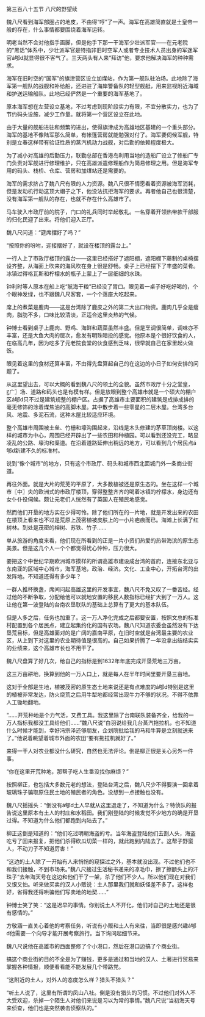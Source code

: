 

第三百八十五节 八尺的野望续

魏八尺看到海军部圈占的地皮，不由得“哼”了一声。海军在高雄简直就是土皇帝一般的存在，什么事情都要围绕着海军运转。

明老当然不会对他指手画脚，但是他手下那一干海军少壮派军官——在元老院的“黑话”体系中，少壮派军官是特指非旧时空军人或者专业技术人员出身的军迷军官á郇d就显得很不客气了。三天两头有人来“拜访”他，要求他解决海军的种种需求。

海军在旧时空的“国军”的旗津营区设立加煤站，作为第一舰队驻泊场。此地除了海军第一舰队的战舰和补给船，还进驻了海岸警备队的轻型舰艇，用来监视附近海域和护送运输船队。此地已经俨然是一个重要的海军基地了。

原本海军想在左营设立基地，不过考虑到现阶段实力有限，不宜分散实力，也为了节约码头设施，减少工作量。就将第一个营区设立在此地。

由于大量的舰船进驻和频繁的进出，使得旗津成为高雄地区基建的一个重头部分。海军的基地不像陆军那么简单，有帐篷营房就能勉强对付了。海军要伺候军舰，特别是立春这样带有验证性质的蒸汽机动力战舰，对后勤的依赖程度极大。

为了减小对高雄的后勤压力，联勤总部在香港岛利用当地的造船厂设立了修船厂专门负责对军舰进行修理维护，只在高雄派遣修理船作为简易修理之用。但是海军专用的码头、栈桥、仓库、营房和加煤站还是需要的。

海军的需求挤占了魏八尺有限的人力资源。魏八尺很不情愿看着资源被海军消耗，但是发动机行动这顶大帽子之下，他没法抗拒海军的要求。再者他自己也很清楚，没有海军第一舰队的存在，也就不存在什么高雄市了。

马车驶入市政厅前的院子，门口的礼兵同时举起敬礼。一名穿着开领热带款干部服的归化民迎了出来。将他们迎入正厅。

魏八尺问道：“筵席摆好了吗？”

“按照你的吩咐，迎接摆好了，就设在楼顶的露台上。”

一行人上了市政厅楼顶的露台——这里已经搭好了遮阳棚，遮阳棚下藤制的桌椅摆设齐整，从海面上吹来的海风吹在身上很是舒畅。桌子上已经摆下了丰盛的菜肴。冰镇过得格瓦斯和柠檬水的瓶子上蒙上了一层细细的水珠。

钟利时等人原本在船上吃“航海干粮”已经没了胃口。眼见着一桌子好吃好喝的，个个眼神发绿，也不跟魏八尺客套，一个个落座大吃起来。

席上的煮菜是鹿肉——这是台湾除了鹿皮之外的第二大出口物资。鹿肉几乎全是瘦肉，脂肪不多，口味比较清淡，正适合这里炎热的气候。

钟博士看到桌子上鹿肉、野鸡、海鲜和蔬菜虽然丰盛。但是烹调很简单，调味亦不丰富，还是大鱼大肉的层次，愈发有明珠暗投的感觉。他原本是个很好饮食的人，在临高几年，因为吃多了元老院食堂的伙食感到乏味，很早就自己在家里起火做饭。

眼见着这里的食材还算丰富，不由得先盘算起自己的在这边的小日子如何安排的问题了。

从这里望出去，可以大概的看到魏八尺的领土的全貌。虽然市政厅十分之堂皇，〖广〗场、道路和码头也是有模有样。但是放眼到整个高雄市就是一个硕大的棚户区á郇d只不过是建筑规整的棚户区。占据了高雄市主要面积的建筑是成排成排的毫无修饰的涂着煤焦油的高脚木屋。其中散步着一些零星的二层木屋。台湾多台风、地震、多泥石流，这种木屋比较适应环境。

整个高雄市周围被土垒、竹栅和壕沟围起来，沿线是木头修建的茅草顶岗楼。以这样的城市为中心，周围已经开辟出了一些农田和种植园。可以看到还没完工，略显凌乱的公路、壕沟和渠道。在沿着道路延伸出稍远的地方，可以看到几个居民点á郇d新建不久的标准村。

说到“像个城市”的地方，只有这个市政厅、码头和城市西北面城门外一条商业街道。

再往外面。就是大片的荒芜的平原了，大多数植被还是原生态的。坐在这样一个城市〖中〗央的欧洲式的市政厅楼顶，穿得整整齐齐的喝着冰镇的柠檬水，身边还有女仆仆役伺候。颇让元老们人恍然有了英国人在殖民地感觉。

然而他们开垦的地方实在少得可怜。除了他们所在的一片地，就是开发出来的农田在楼顶上看来也不过是荒原上茂密植被皮肤上的一小片疤痕而已。海滩上长满了红树林。到处是茂密的榕树、苏铁、竹子……

单从旅游的角度来看，他们现在所看到的正是一片小资们热爱的热带海滨的原生态美景。但是这几个人一个个都觉得忧心忡忡，压力很大。

要把这个中世纪早期欧洲城市摸样的所谓高雄市建设成台湾的首府，连接东北亚与东南亚的区域中心城市，海军基地，政治、经济。文化、工业中心，开拓台湾的出发阵地。不知道还得有多少年？

一群人推杯换盏，席间问起高雄这里的开发事宜，魏八尺不免又叹了一番苦经。经过他的不断争取，分配给他可以就地安置的移民人数指标已经扩大到了一万人。这让他在第一波登陆的台南农垦联队的基础上总算有了更大的基本队伍。

但是人多之后，任务也加重了。这一万人净化完成之后都要安置，按照文总的标准村配置到各个居民点，建立起集约化的国有农场。魏八尺知道农委会虽然没有下达垦荒目标，但是高雄面对的是广阔的嘉南平原，在旧时空就是台湾最主要的农业区，从上到下对这里的农业期待值是很高的。自己如果折腾了一年没拿出结结实实的业绩来，这个高雄市长也不用干了。

魏八尺盘算了好几次，给自己的指标是到1632年年底完成开垦荒地三万亩。

这三万亩耕地，换算到他的一万人口上，就是每人在半年时间里要开垦三亩地。

这对于全部是生地，植被茂密的原生态土地来说还是有点难度的á郇d特别是这里的植被非常发达，防火烧荒之后用牛犁地都经常出现牛力不够的状况。不得不依靠人工锄地翻地。

“……开荒种地是个力气活，又费工具。我这里除了台南联队装备齐全，给我的一万人指标我都没工具给他们……”魏八尺说“白羽说给我几台蒸汽拖拉机，也不知道什么时候才能到，幸好冯宗泽还够朋友，企划院批给我的马和牛算是立刻就送来了。”他说着眺望着城市外面的农田“要有拖拉机就好了。”

来得一干人对农业都没什么研究，自然也无法评论。倒是柳正很是关心另外一件事。

“你在这里开荒种地，那帮子吃人生番没找你麻烦？”

按照柳正，也包括大多数元老的想法，登陆台湾之后，魏八尺少不得要演一回拿着玻璃珠子骗取原住民土地的殖民者的角色。没想到一点接触也没有。

魏八尺摇摇头：“倒没有á郇d土人早就从这里退走了，不知道为什么？特侦队的报告说这里原本有土人的村庄和水稻田。我们刚登陆的时候发觉不少地方的确是开垦过得。不知道为什么他们都跑到内陆去了。”

柳正这倒是知道的：“他们吃过明朝海盗的亏。当年海盗登陆他们去割人头，海盗吃亏了回来报复，把他们杀得砍瓜切菜一样的，就此跑到内陆去了。这帮子野蛮人，不动刀子不知道厉害！”

“这边的土人除了一开始有人来悄悄的窥探过之外，基本就没出现。不过他们也不和我们接触，不到市场来。”魏八尺接过生活秘书递来的凉毛巾，擦了擦额头上的汗珠子“去年海天号在这边和他们干了一架，杀了他们不少人。所以他们现在对我们又恨又怕。听来做买卖的汉人小贩说：土人那里我们就和妖怪差不多了。这样也好，省得我还得哄骗他们写卖地的地契……”

钟博士笑了笑：“这是迟早的事情。你别说土人不开化，他们对自己的土地还是很有感情的。”

方敬涵一直关心着他的考察任务，听说有小贩和土人有来往，当即很是感兴趣á郇d他需要一个向导才能开展考察旅行。当下询问起细节来。

魏八尺说他在高雄市的西面整修了个小港口，然后在港口边搞了个商业街。

搞这个商业街的目的不全是为了赚钱，更多是通过和当地的汉人、土著进行贸易来掌握各种情报，顺便看看能不能发展几个带路党。

“这附近的土人，对外人的态度怎么样？猎头不猎头？”

“听土人说了，这里有所谓的凤山八社。倒是没有猎头的习惯。不过他们对外人不大受欢迎，杀掉一个陌生人对他们来说是习以为常的事情。”魏八尺说“当初海天号来侦查，他们也是突然袭击侦察队的。”

